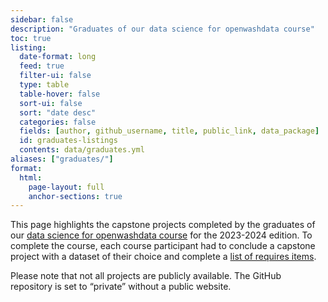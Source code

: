 ```yaml
---
sidebar: false
description: "Graduates of our data science for openwashdata course"
toc: true
listing:
  date-format: long
  feed: true
  filter-ui: false
  type: table
  table-hover: false
  sort-ui: false
  sort: "date desc"
  categories: false
  fields: [author, github_username, title, public_link, data_package]
  id: graduates-listings
  contents: data/graduates.yml
aliases: ["graduates/"]
format:
  html:
    page-layout: full
    anchor-sections: true
---
```


This page highlights the capstone projects completed by the graduates of our [data science for openwashdata course](https://ds4owd-001.github.io/website/) for the 2023-2024 edition. To complete the course, each course participant had to conclude a capstone project with a dataset of their choice and complete a [list of requires items](https://ds4owd-001.github.io/website/project/#required-items).

Please note that not all projects are publicly available. The GitHub repository is set to "private" without a public website.

::: {graduates-listings}
:::
